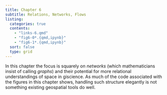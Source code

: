 ```yaml
---
title: Chapter 6
subtitle: Relations, Networks, Flows
listing:
  categories: true
  contents:
    - "links-6.qmd"
    - "fig6-0*.{qmd,ipynb}"
    - "fig6-1*.{qmd,ipynb}"
  sort: false
  type: grid
---
```


In this chapter the focus is squarely on _networks_ (which mathematicians insist of calling _graphs_) and their potential for more relational understandings of space in giscience. As much of the code associated with the figures in this chapter shows, handling such structure elegantly is not something existing geospatial tools do well.